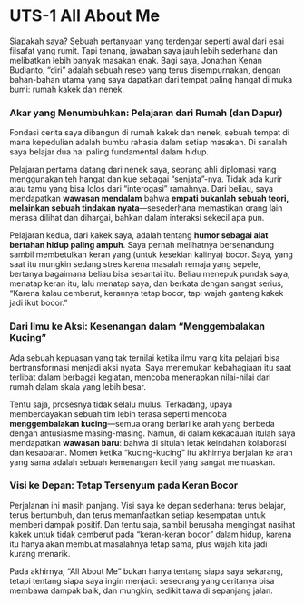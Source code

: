 # UTS-1 All About Me

Siapakah saya? Sebuah pertanyaan yang terdengar seperti awal dari esai filsafat yang rumit. Tapi tenang, jawaban saya jauh lebih sederhana dan melibatkan lebih banyak masakan enak. Bagi saya, Jonathan Kenan Budianto, "diri" adalah sebuah resep yang terus disempurnakan, dengan bahan-bahan utama yang saya dapatkan dari tempat paling hangat di muka bumi: rumah kakek dan nenek.

### Akar yang Menumbuhkan: Pelajaran dari Rumah (dan Dapur)

Fondasi cerita saya dibangun di rumah kakek dan nenek, sebuah tempat di mana kepedulian adalah bumbu rahasia dalam setiap masakan. Di sanalah saya belajar dua hal paling fundamental dalam hidup.

Pelajaran pertama datang dari nenek saya, seorang ahli diplomasi yang menggunakan teh hangat dan kue sebagai "senjata"-nya. Tidak ada kurir atau tamu yang bisa lolos dari "interogasi" ramahnya. Dari beliau, saya mendapatkan **wawasan mendalam** bahwa **empati bukanlah sebuah teori, melainkan sebuah tindakan nyata**—sesederhana memastikan orang lain merasa dilihat dan dihargai, bahkan dalam interaksi sekecil apa pun.

Pelajaran kedua, dari kakek saya, adalah tentang **humor sebagai alat bertahan hidup paling ampuh**. Saya pernah melihatnya bersenandung sambil membetulkan keran yang (untuk kesekian kalinya) bocor. Saya, yang saat itu mungkin sedang stres karena masalah remaja yang sepele, bertanya bagaimana beliau bisa sesantai itu. Beliau menepuk pundak saya, menatap keran itu, lalu menatap saya, dan berkata dengan sangat serius, "Karena kalau cemberut, kerannya tetap bocor, tapi wajah ganteng kakek jadi ikut bocor."

### Dari Ilmu ke Aksi: Kesenangan dalam "Menggembalakan Kucing"

Ada sebuah kepuasan yang tak ternilai ketika ilmu yang kita pelajari bisa bertransformasi menjadi aksi nyata. Saya menemukan kebahagiaan itu saat terlibat dalam berbagai kegiatan, mencoba menerapkan nilai-nilai dari rumah dalam skala yang lebih besar.

Tentu saja, prosesnya tidak selalu mulus. Terkadang, upaya memberdayakan sebuah tim lebih terasa seperti mencoba **menggembalakan kucing**—semua orang berlari ke arah yang berbeda dengan antusiasme masing-masing. Namun, di dalam kekacauan itulah saya mendapatkan **wawasan baru**: bahwa di situlah letak keindahan kolaborasi dan kesabaran. Momen ketika "kucing-kucing" itu akhirnya berjalan ke arah yang sama adalah sebuah kemenangan kecil yang sangat memuaskan.

### Visi ke Depan: Tetap Tersenyum pada Keran Bocor

Perjalanan ini masih panjang. Visi saya ke depan sederhana: terus belajar, terus bertumbuh, dan terus memanfaatkan setiap kesempatan untuk memberi dampak positif. Dan tentu saja, sambil berusaha mengingat nasihat kakek untuk tidak cemberut pada "keran-keran bocor" dalam hidup, karena itu hanya akan membuat masalahnya tetap sama, plus wajah kita jadi kurang menarik.

Pada akhirnya, "All About Me" bukan hanya tentang siapa saya sekarang, tetapi tentang siapa saya ingin menjadi: seseorang yang ceritanya bisa membawa dampak baik, dan mungkin, sedikit tawa di sepanjang jalan.